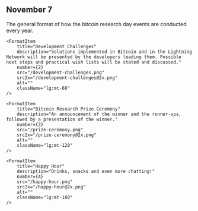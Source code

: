 
## November 7

The general format of how the bitcoin research day events are conducted every year.

<div className="flex flex-col grid grid-cols-1 items-center sm:grid-cols-2 lg:grid-cols-4 items-start">
    <FormatItem
        title="Research Talks"
        description="Leading researchers will present contemporary theoretical work. Followed by discussion and open problems."
        number={1}
        src="/research-talks.png"
        src2x="/research-talks@2x.png"
        alt=""
        className=""
    />

    <FormatItem
        title="Development Challenges"
        description="Solutions implemented in Bitcoin and in the Lightning Network will be presented by the developers leading them. Possible next steps and practical wish lists will be stated and discussed."
        number={2}
        src="/development-challenges.png"
        src2x="/development-challenges@2x.png"
        alt=""
        className="lg:mt-60"
    />

    <FormatItem
        title="Bitcoin Research Prize Ceremony"
        description="An announcement of the winner and the runner-ups, followed by a presentation of the winner."
        number={3}
        src="/prize-ceremony.png"
        src2x="/prize-ceremony@2x.png"
        alt=""
        className="lg:mt-120"
    />

    <FormatItem
        title="Happy Hour"
        description="Drinks, snacks and even more chatting!"
        number={4}
        src="/happy-hour.png"
        src2x="/happy-hour@2x.png"
        alt=""
        className="lg:mt-180"
    />
</div>